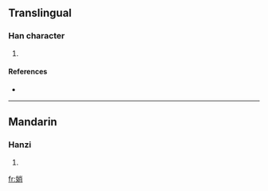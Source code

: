 ==Translingual==

===Han character===
{{Han char|rn=38|rad=女|as=07|sn=10|four=|canj=女火月 (VFB)}}

# {{defn|Han|sort=女07}}

====References====
* {{Han ref|kx=0261.380|dkj=06284|dj=0528.180|hdz=21051.020|uh=5A0B|ud=23051}}

----

==Mandarin==

===Hanzi===
{{cmn-hanzi|pin=[[shào]] ([[shao4]])|wg=shao<sup>4</sup>}}

# {{defn|Mandarin|sort=女07}}

[[fr:娋]]